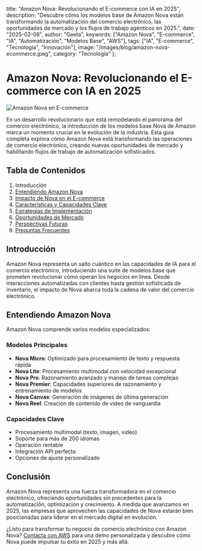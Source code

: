   title: "Amazon Nova: Revolucionando el E-commerce con IA en 2025",
  description: "Descubre cómo los modelos base de Amazon Nova están transformando la automatización del comercio electrónico, las oportunidades de mercado y los flujos de trabajo agénticos en 2025.",
  date: "2025-02-08",
  author: "Geeta",
  keywords: ["Amazon Nova", "E-commerce", "IA", "Automatización", "Modelos Base", "AWS"],
  tags: ["IA", "E-commerce", "Tecnología", "Innovación"],
  image: "/images/blog/amazon-nova-ecommerce.jpeg",
  category: "Tecnología"
};

# Amazon Nova: Revolucionando el E-commerce con IA en 2025

![Amazon Nova en E-commerce](/images/blog/amazon-nova-ecommerce.jpeg)

En un desarrollo revolucionario que está remodelando el panorama del comercio electrónico, la introducción de los modelos base Nova de Amazon marca un momento crucial en la evolución de la industria. Esta guía completa explora cómo Amazon Nova está transformando las operaciones de comercio electrónico, creando nuevas oportunidades de mercado y habilitando flujos de trabajo de automatización sofisticados.

## Tabla de Contenidos

1. Introducción
2. [Entendiendo Amazon Nova](#entendiendo-nova)
3. [Impacto de Nova en el E-commerce](#impacto-en-ecommerce)
4. [Características y Capacidades Clave](#caracteristicas-clave)
5. [Estrategias de Implementación](#implementacion)
6. [Oportunidades de Mercado](#oportunidades-mercado)
7. [Perspectivas Futuras](#perspectivas-futuras)
8. [Preguntas Frecuentes](#preguntas-frecuentes)

## Introducción

Amazon Nova representa un salto cuántico en las capacidades de IA para el comercio electrónico, introduciendo una suite de modelos base que prometen revolucionar cómo operan los negocios en línea. Desde interacciones automatizadas con clientes hasta gestión sofisticada de inventario, el impacto de Nova abarca toda la cadena de valor del comercio electrónico.

## Entendiendo Amazon Nova

Amazon Nova comprende varios modelos especializados:

### Modelos Principales
- **Nova Micro**: Optimizado para procesamiento de texto y respuesta rápida
- **Nova Lite**: Procesamiento multimodal con velocidad excepcional
- **Nova Pro**: Razonamiento avanzado y manejo de tareas complejas
- **Nova Premier**: Capacidades superiores de razonamiento y entrenamiento de modelos
- **Nova Canvas**: Generación de imágenes de última generación
- **Nova Reel**: Creación de contenido de video de vanguardia

### Capacidades Clave
- Procesamiento multimodal (texto, imagen, video)
- Soporte para más de 200 idiomas
- Operación rentable
- Integración API perfecta
- Opciones de ajuste personalizado

## Conclusión

Amazon Nova representa una fuerza transformadora en el comercio electrónico, ofreciendo oportunidades sin precedentes para la automatización, optimización y crecimiento. A medida que avanzamos en 2025, las empresas que aprovechen las capacidades de Nova estarán bien posicionadas para liderar en el mercado digital en evolución.

¿Listo para transformar tu negocio de comercio electrónico con Amazon Nova? [Contacta con AWS](https://aws.amazon.com/contact-us/) para una demo personalizada y descubre cómo Nova puede impulsar tu éxito en 2025 y más allá. 